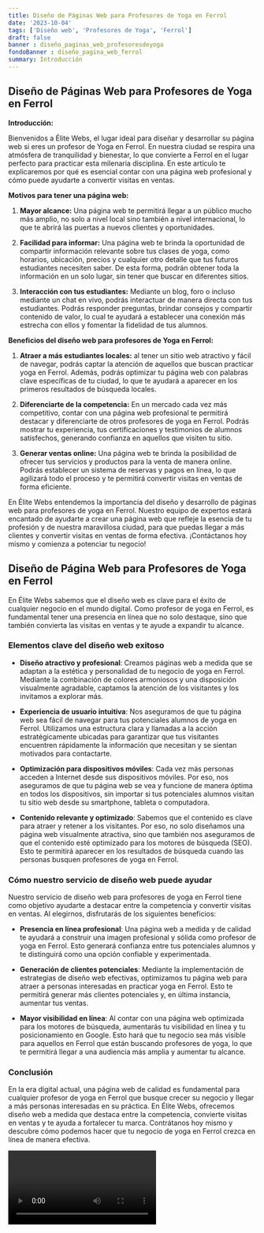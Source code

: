 ```yaml
---
title: Diseño de Páginas Web para Profesores de Yoga en Ferrol
date: '2023-10-04'
tags: ['Diseño web', 'Profesores de Yoga', 'Ferrol']
draft: false
banner : diseño_paginas_web_profesoresdeyoga
fondoBanner : diseño_pagina_web_ferrol
summary: Introducción
---
```


## Diseño de Páginas Web para Profesores de Yoga en Ferrol

**Introducción:**

Bienvenidos a Élite Webs, el lugar ideal para diseñar y desarrollar su página web si eres un profesor de Yoga en Ferrol. En nuestra ciudad se respira una atmósfera de tranquilidad y bienestar, lo que convierte a Ferrol en el lugar perfecto para practicar esta milenaria disciplina. En este artículo te explicaremos por qué es esencial contar con una página web profesional y cómo puede ayudarte a convertir visitas en ventas.

**Motivos para tener una página web:**

1. **Mayor alcance:** Una página web te permitirá llegar a un público mucho más amplio, no solo a nivel local sino también a nivel internacional, lo que te abrirá las puertas a nuevos clientes y oportunidades.

2. **Facilidad para informar:** Una página web te brinda la oportunidad de compartir información relevante sobre tus clases de yoga, como horarios, ubicación, precios y cualquier otro detalle que tus futuros estudiantes necesiten saber. De esta forma, podrán obtener toda la información en un solo lugar, sin tener que buscar en diferentes sitios.

3. **Interacción con tus estudiantes:** Mediante un blog, foro o incluso mediante un chat en vivo, podrás interactuar de manera directa con tus estudiantes. Podrás responder preguntas, brindar consejos y compartir contenido de valor, lo cual te ayudará a establecer una conexión más estrecha con ellos y fomentar la fidelidad de tus alumnos.

**Beneficios del diseño web para profesores de Yoga en Ferrol:**

1. **Atraer a más estudiantes locales:** al tener un sitio web atractivo y fácil de navegar, podrás captar la atención de aquellos que buscan practicar yoga en Ferrol. Además, podrás optimizar tu página web con palabras clave específicas de tu ciudad, lo que te ayudará a aparecer en los primeros resultados de búsqueda locales.

2. **Diferenciarte de la competencia:** En un mercado cada vez más competitivo, contar con una página web profesional te permitirá destacar y diferenciarte de otros profesores de yoga en Ferrol. Podrás mostrar tu experiencia, tus certificaciones y testimonios de alumnos satisfechos, generando confianza en aquellos que visiten tu sitio.

3. **Generar ventas online:** Una página web te brinda la posibilidad de ofrecer tus servicios y productos para la venta de manera online. Podrás establecer un sistema de reservas y pagos en línea, lo que agilizará todo el proceso y te permitirá convertir visitas en ventas de forma eficiente.

En Élite Webs entendemos la importancia del diseño y desarrollo de páginas web para profesores de yoga en Ferrol. Nuestro equipo de expertos estará encantado de ayudarte a crear una página web que refleje la esencia de tu profesión y de nuestra maravillosa ciudad, para que puedas llegar a más clientes y convertir visitas en ventas de forma efectiva. ¡Contáctanos hoy mismo y comienza a potenciar tu negocio!

<GifSeo />

<Cta />

## Diseño de Página Web para Profesores de Yoga en Ferrol

En Élite Webs sabemos que el diseño web es clave para el éxito de cualquier negocio en el mundo digital. Como profesor de yoga en Ferrol, es fundamental tener una presencia en línea que no solo destaque, sino que también convierta las visitas en ventas y te ayude a expandir tu alcance.

### Elementos clave del diseño web exitoso

- **Diseño atractivo y profesional**: Creamos páginas web a medida que se adaptan a la estética y personalidad de tu negocio de yoga en Ferrol. Mediante la combinación de colores armoniosos y una disposición visualmente agradable, captamos la atención de los visitantes y los invitamos a explorar más.

- **Experiencia de usuario intuitiva**: Nos aseguramos de que tu página web sea fácil de navegar para tus potenciales alumnos de yoga en Ferrol. Utilizamos una estructura clara y llamadas a la acción estratégicamente ubicadas para garantizar que tus visitantes encuentren rápidamente la información que necesitan y se sientan motivados para contactarte.

- **Optimización para dispositivos móviles**: Cada vez más personas acceden a Internet desde sus dispositivos móviles. Por eso, nos aseguramos de que tu página web se vea y funcione de manera óptima en todos los dispositivos, sin importar si tus potenciales alumnos visitan tu sitio web desde su smartphone, tableta o computadora.

- **Contenido relevante y optimizado**: Sabemos que el contenido es clave para atraer y retener a los visitantes. Por eso, no solo diseñamos una página web visualmente atractiva, sino que también nos aseguramos de que el contenido esté optimizado para los motores de búsqueda (SEO). Esto te permitirá aparecer en los resultados de búsqueda cuando las personas busquen profesores de yoga en Ferrol.

### Cómo nuestro servicio de diseño web puede ayudar

Nuestro servicio de diseño web para profesores de yoga en Ferrol tiene como objetivo ayudarte a destacar entre la competencia y convertir visitas en ventas. Al elegirnos, disfrutarás de los siguientes beneficios:

- **Presencia en línea profesional**: Una página web a medida y de calidad te ayudará a construir una imagen profesional y sólida como profesor de yoga en Ferrol. Esto generará confianza entre tus potenciales alumnos y te distinguirá como una opción confiable y experimentada.

- **Generación de clientes potenciales**: Mediante la implementación de estrategias de diseño web efectivas, optimizamos tu página web para atraer a personas interesadas en practicar yoga en Ferrol. Esto te permitirá generar más clientes potenciales y, en última instancia, aumentar tus ventas.

- **Mayor visibilidad en línea**: Al contar con una página web optimizada para los motores de búsqueda, aumentarás tu visibilidad en línea y tu posicionamiento en Google. Esto hará que tu negocio sea más visible para aquellos en Ferrol que están buscando profesores de yoga, lo que te permitirá llegar a una audiencia más amplia y aumentar tu alcance.

### Conclusión

En la era digital actual, una página web de calidad es fundamental para cualquier profesor de yoga en Ferrol que busque crecer su negocio y llegar a más personas interesadas en su práctica. En Élite Webs, ofrecemos diseño web a medida que destaca entre la competencia, convierte visitas en ventas y te ayuda a fortalecer tu marca. Contrátanos hoy mismo y descubre cómo podemos hacer que tu negocio de yoga en Ferrol crezca en línea de manera efectiva.

<Video />

<CtaBot job='Profesores de Yoga' city='Ferrol'/>

<Gmaps query='Ferrol+españa+maps' />
